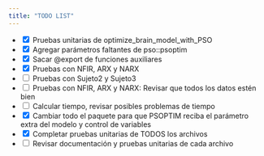 ```yaml
---
title: "TODO LIST"
---
```

- <input type="checkbox" checked> Pruebas unitarias de optimize_brain_model_with_PSO</input>
- <input type="checkbox" checked> Agregar parámetros faltantes de pso::psoptim</input>
- <input type="checkbox" checked> Sacar @export de funciones auxiliares</input>
- <input type="checkbox" checked> Pruebas con NFIR, ARX y NARX</input>
- <input type="checkbox" unchecked> Pruebas con Sujeto2 y Sujeto3</input>
- <input type="checkbox" unchecked> Pruebas con NFIR, ARX y NARX: Revisar que todos los datos estén bien</input>
- <input type="checkbox" unchecked> Calcular tiempo, revisar posibles problemas de tiempo</input>
- <input type="checkbox" checked> Cambiar todo el paquete para que PSOPTIM reciba el parámetro extra del modelo y control de variables</input>
- <input type="checkbox" checked> Completar pruebas unitarias de TODOS los archivos</input>
- <input type="checkbox" unchecked> Revisar documentación y pruebas unitarias de cada archivo</input>